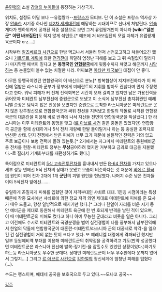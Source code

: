 [[윤민혁]]의 소설 [[강철의 누이들]]에 등장하는 가상국가.

위치도, 설정도 어딜 보나 --유럽짱개--[[프랑스]]가 모티브. 단 이 소설은 프랑스 역사상 가장 [[안습]]한 시기중 하나인 [[제2차 세계대전]]에 해당하는 시대이므로 신나게 쳐발린다. [[안습]] 게다가 엔하위키에 공개된 작중 설정으로 보면 그저 유럽짱개만이 아니라 '''[wiki:"일본군" 어떤 바보집단]'''도 적지 않게 섞인듯.[* 애초에 저 바보집단의 모델 자체가 유럽짱개 육군이다 orz….]

시작부터 [[잘츠베르크 사건]]으로 한방 먹고나서 서둘러 먼저 선전포고하고 쳐들어오긴 했으나 [[거트루트 계획]]에 의한 [[전격전]]에 휘말려 엄청난 피해를 보고 그 뒤 속절없이 밀리다가 마지막엔 패색이 짙다고 본 '''동맹국인 [[연합왕국]]'''에게 뒷통수까지 쳐맞고 해군까지 [[시망]]하는 등 눈물없이 볼수 없는 처절한 나라. 어찌보면 [[아타만 제국]]보다 대접이 안 좋다.

아무튼 동맹국이었던 연합왕국의 이 배신으로 분노[* 항복협상이 지지부진하다가 이 배신에 열받은 라스니아 군부가 정부에게 미테란트의 지휘를 받아도 괜찮다며 먼저 주장했다고 한다. 워낙 피해가 커 전체 전력회복은 시간이 오래 걸리고 있지만 남은 가용전력을 긁어모아 미테란트 남부전선에 증원군으로 보냈고 이 소식에 남부전선 총지휘관인 예레니엘 준장은 탐탁치 않은 반응을 보였지만 증원으로 도착한 라스니아군은 미테란트군 못지 않은 감투정신으로 연합왕국군과 싸워 전선을 지켜냈고 한얼의 닥돌로 시작된 연합왕국군의 대혼란을 이용해 바로 반격에 나서 자신들 전면의 연합왕국군을 박살냈다.] 한 라스니아는 이후 미테란트와 동맹을 맺고 ([[르 아브르 사건]] 같은 충돌은 있었지만) 연합왕국 공군을 함께 상대하거나 5식 전차 개량에 한발 들이밀거나 하는 등 충실한 조력자로 변신한 상태. 단지 전쟁에서 받은 피해가 너무 크기 때문에 실질적인 전력은 거의 없고 주로 보급이나 보병 전력에 몰려 있는듯.[* 2기에서는 자그마치 미테란트의 동원예비군용 전차를 현찰-미테란트 정부는 '''무상'''공여하려 했지만 거부하고 금괴로 대금을 지불했다.-로 질러서 기계화부대를 재편성하기도 했다.]

특이점으로 미테란트의 [[5식 고속전투전차]]를 흉내내서 만든 [[R-64 전차]]를 가지고 있으나 세부 성능 면에선 5식 전차의 상대가 못됐고 모습이 비슷하다는 것 때문에 [[비에르 활극]]의 원인이 되어 전차 2대에 1개 '''군단'''의 괴멸 원인을 헌납했다. 나머지 수준 낮은 전차들이야 5식전차 앞에선…….

유일하게 끈질지게 피해를 입혔던 것이 저격부대인 샤쇠르 대대. 1인칭 시점이라는 특성 때문에 작중 묘사에선 샤쇠르에 의한 장교 저격 외엔 제대로 미테란트에 피해를 준 묘사가 매우 드물고, 항상 일방적으로 깨지기만 했다.[* 그러나 한얼이 자리를 비운 시기 동안 예비군을 제대로 동원해서 미테란트 육군에 한 번 호되게 반격을 날린 적이 있으며, 이 때 미테란트군의 피해도 컸다고 하니 아예 무능한 군대라고 비웃을 일은 아니다. 그리고 이전에도 수시로 미테란트와 국경분쟁을 벌여 실전경험이 나름 풍부해서 남부전역에서 한얼의 닥돌에 연합왕국군이 대혼란-미테란트/라스니아 군의 대공세로 착각-을 일으킨 건 실전경험이 거의 없는 탓이 크다고 했다. 또 예레니엘 대령에게 격파되긴 했지만 일부 동원예비역 부대를 이용해 미테란트군의 취약점을 공격하려고 기도(만약 성공했다면 미테란트군은 라스니아 전선에 발목-장기전-을 잡힐수도 있었던 상황이었다.)하기도 하는등 라스니아군도 우수한 군대다. 상대인 미테란트군이 너무 우수한데다 운까지 없어서 그렇지….] 그리고 [[르 아브르 사건]]으로 [[김한얼]]의 정신세계에 엄청난 피해를 입혔다(…).

수도는 랭스이며, 에데네 공국을 보호국으로 두고 있다.~~모나코 공국~~

[[각주]]

